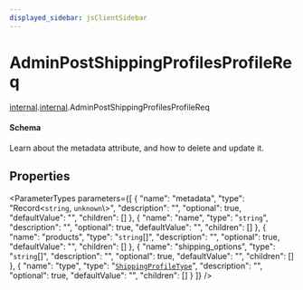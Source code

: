 ```yaml
---
displayed_sidebar: jsClientSidebar
---
```



# AdminPostShippingProfilesProfileReq

[internal](../../admin_discounts/modules/admin_discounts.internal.mdx).[internal](../modules/admin_discounts.internal.internal.mdx).AdminPostShippingProfilesProfileReq

#### Schema

Learn about the metadata attribute, and how to delete and update it.

## Properties

<ParameterTypes parameters={[
  {
    "name": "metadata",
    "type": "Record<`string`, `unknown`\\>",
    "description": "",
    "optional": true,
    "defaultValue": "",
    "children": []
  },
  {
    "name": "name",
    "type": "`string`",
    "description": "",
    "optional": true,
    "defaultValue": "",
    "children": []
  },
  {
    "name": "products",
    "type": "`string`[]",
    "description": "",
    "optional": true,
    "defaultValue": "",
    "children": []
  },
  {
    "name": "shipping_options",
    "type": "`string`[]",
    "description": "",
    "optional": true,
    "defaultValue": "",
    "children": []
  },
  {
    "name": "type",
    "type": "[`ShippingProfileType`](../enums/admin_collections.internal.ShippingProfileType.mdx)",
    "description": "",
    "optional": true,
    "defaultValue": "",
    "children": []
  }
]} />
